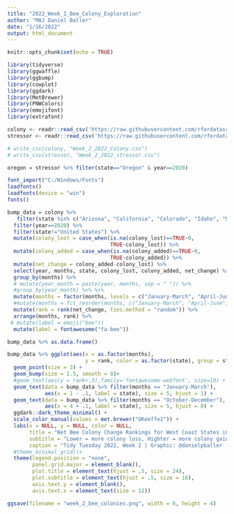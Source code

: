 ```yaml
---
title: "2022_Week_2_Bee_Colony_Exploration"
author: "MAJ Daniel Baller"
date: "1/16/2022"
output: html_document
---
```


```r
knitr::opts_chunk$set(echo = TRUE)
```

```r
library(tidyverse)
library(ggwaffle)
library(ggbump)
library(cowplot)
library(ggdark)
library(MetBrewer)
library(PNWColors)
library(emojifont)
library(extrafont)
```

```r
colony <- readr::read_csv('https://raw.githubusercontent.com/rfordatascience/tidytuesday/master/data/2022/2022-01-11/colony.csv')
stressor <- readr::read_csv('https://raw.githubusercontent.com/rfordatascience/tidytuesday/master/data/2022/2022-01-11/stressor.csv')
```

```r
# write_csv(colony, "Week_2_2022_Colony.csv")
# write_csv(stressor, "Week_2_2022_stressor.csv")
```

```r
oregon = stressor %>% filter(state=="Oregon" & year==2020)
```

```r
font_import("C:/Windows/Fonts")
loadfonts()
loadfonts(device = "win")
fonts()
```

```r
bump_data = colony %>% 
   filter(state %in% c("Arizona", "California", "Colorado", "Idaho", "Montana", "Nevada", "New Mexico", "Oregon", "Utah", "Washington", "Wyoming")) %>% 
  filter(year==2020) %>% 
  filter(state!="United States") %>% 
  mutate(colony_lost = case_when(is.na(colony_lost)==TRUE~0,
                                 TRUE~colony_lost)) %>% 
  mutate(colony_added = case_when(is.na(colony_added)==TRUE~0,
                                 TRUE~colony_added)) %>% 
  mutate(net_change = colony_added-colony_lost) %>% 
  select(year, months, state, colony_lost, colony_added, net_change) %>%
  group_by(months) %>% 
  # mutate(year_month = paste(year, months, sep = " ")) %>% 
  #group_by(year_month) %>% %>% 
  mutate(months = factor(months, levels = c("January-March", "April-June", "July-September", "October-December"))) %>% 
  #mutate(months = fct_reorder(months, c("January-March", "April-June", "July_September", "October-September"))) %>% 
  mutate(rank = rank(net_change, ties.method = "random")) %>% 
  arrange(months, rank) %>% 
 # mutate(label = emoji("bee"))
  mutate(label = fontawesome("fa-bee"))

bump_data %>% as.data.frame()
```

```r
bump_data %>% ggplot(aes(x = as.factor(months), 
                         y = rank, color = as.factor(state), group = state, label = label)) +
  geom_point(size = 3) +
  geom_bump(size = 1.5, smooth = 8)+
  #geom_text(aes(y = rank+.3),family='fontawesome-webfont', size=10) +
  geom_text(data = bump_data %>% filter(months == "January-March"),
            aes(x = 1 - .1, label = state), size = 5, hjust = 1) +
  geom_text(data = bump_data %>% filter(months == "October-December"),
            aes(x = 4 + .1, label = state), size = 5, hjust = 0) +
  ggdark::dark_theme_minimal() +
  scale_color_manual(values = met.brewer("OKeeffe1")) +
  labs(x = NULL, y = NULL, color = NULL,
       title = "Net Bee Colony Change Rankings for West Coast States in 2020",
       subtitle = "Lower = more colony loss, Highter = more colony gain",
       caption = "Tidy Tuesday 2022, Week 2 | Graphic: @danielpballer | Data:USDA")+
  #theme_minimal_grid()+
  theme(legend.position = "none",
        panel.grid.major = element_blank(),
        plot.title = element_text(hjust = .5, size = 24),
        plot.subtitle = element_text(hjust = .5, size = 16),
        axis.text.y = element_blank(),
        axis.text.x = element_text(size = 12))

ggsave(filename = "week_2_bee_colonies.png", width = 6, height = 4)
```


